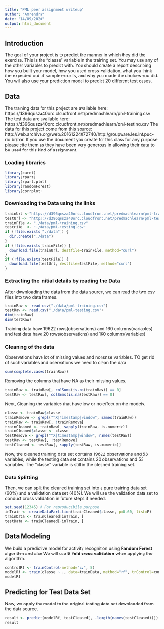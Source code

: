 ---
title: "PML peer assignment writeup"
author: "Amrendra"
date: "14/09/2020"
output: html_document
---

## Introduction
The goal of your project is to predict the manner in which they did the exercise. This is the "classe" variable in the training set. You may use any of the other variables to predict with. You should create a report describing how you built your model, how you used cross-validation, what you think the expected out of sample error is, and why you made the choices you did. You will also use your prediction model to predict 20 different test cases.

## Data
The training data for this project are available here:
https://d396qusza40orc.cloudfront.net/predmachlearn/pml-training.csv
The test data are available here:
https://d396qusza40orc.cloudfront.net/predmachlearn/pml-testing.csv
The data for this project come from this source: http://web.archive.org/web/20161224072740/http:/groupware.les.inf.puc-rio.br/har. If you use the document you create for this class for any purpose please cite them as they have been very generous in allowing their data to be used for this kind of assignment.


### Loading libraries
```{r}
library(caret)
library(rpart)
library(rpart.plot)
library(randomForest)
library(corrplot)
```

### Downloading the Data using the links
```{r, cache = T}
trainUrl <-"https://d396qusza40orc.cloudfront.net/predmachlearn/pml-training.csv"
testUrl <- "https://d396qusza40orc.cloudfront.net/predmachlearn/pml-testing.csv"
trainFile <- "./data/pml-training.csv"
testFile  <- "./data/pml-testing.csv"
if (!file.exists("./data")) {
  dir.create("./data")
}
if (!file.exists(trainFile)) {
  download.file(trainUrl, destfile=trainFile, method="curl")
}
if (!file.exists(testFile)) {
  download.file(testUrl, destfile=testFile, method="curl")
}
```  
### Extracting the initial details by reading the Data
After downloading the data from the data source, we can read the two csv files into two data frames.  
```{r, cache = T}
trainRaw <- read.csv("./data/pml-training.csv")
testRaw <- read.csv("./data/pml-testing.csv")
dim(trainRaw)
dim(testRaw)
```
Training data have 19622 rows(observations) and 160 columns(variables) and 
test data have 20 rows(observations) and 160 columns(variables)

### Cleaning of the data
Observations have lot of missing values and nonsnse variables. TO get rid of such variables and oservations we need to clean the data
```{r, cache = T}
sum(complete.cases(trainRaw))
```
Removing the columns that have NA as their missing values.
```{r, cache = T}
trainRaw <- trainRaw[, colSums(is.na(trainRaw)) == 0] 
testRaw <- testRaw[, colSums(is.na(testRaw)) == 0] 
```  
Next, Cleaning the variables that have low or no effect on the models.
```{r, cache = T}
classe <- trainRaw$classe
trainRemove <- grepl("^X|timestamp|window", names(trainRaw))
trainRaw <- trainRaw[, !trainRemove]
trainCleaned <- trainRaw[, sapply(trainRaw, is.numeric)]
trainCleaned$classe <- classe
testRemove <- grepl("^X|timestamp|window", names(testRaw))
testRaw <- testRaw[, !testRemove]
testCleaned <- testRaw[, sapply(testRaw, is.numeric)]
```
Now, the cleaned training data set contains 19622 observations and 53 variables, while the testing data set contains 20 observations and 53 variables. The "classe" variable is still in the cleaned training set.

### Data Splitting
Then, we can split the cleaned training set into a pure training data set (60%) and a validation data set (40%). We will use the validation data set to conduct cross validation in future steps if needed.  
```{r, cache = T}
set.seed(12345) # For reproducibile purpose
inTrain <- createDataPartition(trainCleaned$classe, p=0.60, list=F)
trainData <- trainCleaned[inTrain, ]
testData <- trainCleaned[-inTrain, ]
```

## Data Modeling
We build a predictive model for activity recognition using **Random Forest** algorithm and also We will use **5-fold cross validation** when applying the algorithm.  
```{r, cache = T}
controlRf <- trainControl(method="cv", 5)
modelRf <- train(classe ~ ., data=trainData, method="rf", trControl=controlRf, ntree=250)
modelRf
```

## Predicting for Test Data Set
Now, we apply the model to the original testing data set downloaded from the data source.  
```{r, cache = T}
result <- predict(modelRf, testCleaned[, -length(names(testCleaned))])
result
```  